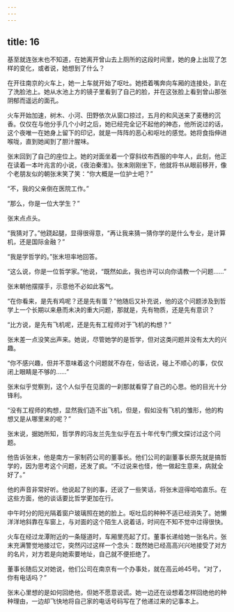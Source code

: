 ```yaml
---
---
---
```

title: 16
---



基至就连张末也不知道，在她离开曾山去上厕所的这段时间里，她的身上出现了怎样的变化，或者说，她想到了什么？

在开往南京的火车上，她一上车就开始了呕吐。她捂着嘴奔向车厢的连接处，趴在了洗脸池上。她从水池上方的镜子里看到了自己的脸，并在这张脸上看到曾山那张阴郁而遥远的面孔。

火车开始加速，树木、小河、田野依次从窗口掠过，五月的和风送来了麦穗的沉香。仅仅在与他分手几个小时之后，她已经完全记不起他的神态，他所说过的话，这个夜唯一在她身上留下的印记，就是一阵阵的恶心和呕吐的感觉。她将食指伸进喉咙，直到她闻到了胆汁腥味。

张末回到了自己的座位上。她的对面坐着一个穿斜纹布西服的中年人，此刻，他正在读着一本叶兆言的小说，《夜泊秦淮》。张末刚刚坐下，他就将书从眼前移开，像个老朋友似的朝张末笑了笑：“你大概是一位护士吧？”

“不，我的父亲倒在医院工作。”

“那么，你是一位大学生？”

张末点点头。

“我猜对了。”他跷起腿，显得很得意，“再让我来猜一猜你学的是什么专业，是计算机，还是国际金融？”

“我是学哲学的。”张末坦率地回答。

“这么说，你是一位哲学家。”他说，“既然如此，我也许可以向你请教一个问题……”

张末朝他摆摆手，示意他不必如此客气。

“在你看来，是先有鸡呢？还是先有蛋？”他随后又补充说，他的这个问题涉及到哲学上一个长期以来悬而未决的重大问题，那就是，先有物质，还是先有意识？

“比方说，是先有飞机呢，还是先有工程师对于飞机的构想？”

张末差一点没笑出声来。她说，尽管她学的是哲学，但对这类问题并没有太大的兴趣。

“你不感兴趣，但并不意味着这个问题就不存在，俗话说，碰上不顺心的事，仅仅闭上眼睛是不够的……”

张末似乎觉察到，这个人似乎在见面的一刹那就看穿了自己的心思。他的目光十分锋利。

“没有工程师的构想，显然我们造不出飞机，但是，假如没有飞机的雏形，他的构想又是从哪里来的呢？”

张末说，据她所知，哲学界的冯友兰先生似乎在五十年代专门撰文探讨过这个问题。

他告诉张末，他是南方一家制药公司的董事长。他们公司的副董事长原先就是搞哲学的，因为思考这个问题，还发了疯。“不过说来也怪，他一做起生意来，病就全好了。”

他的声音非常好听。他说起了别的事，还说了一些笑话，将张末逗得哈哈直乐。在这些方面，他的谈话要比哲学更加在行。

中午时分的阳光隔着窗户玻璃照在她的脸上。呕吐后的种种不适已经消失了。她懒洋洋地斜靠在车窗上，与对面的这个陌生人说着话，时间在不知不觉中过得很快。

火车在经过龙潭附近的一条隧道时，车厢里亮起了灯。董事长递给她一张名片。张末充满警觉地接过它，突然闪过这样一个念头：既然她已经高高兴兴地接受了对方的名片，对方若是向她索要地址，自己就不便拒绝了。

董事长随后又对她说，他们公司在南京有一个办事处，就在高云岭45号。“对了，你有电话吗？”

张末心里想的是如何回绝他，但她不愿意说谎。她一边还在设想着怎样回绝他的种种理由，一边却飞快地将自己家的电话号码写在了他递过来的记事本上。